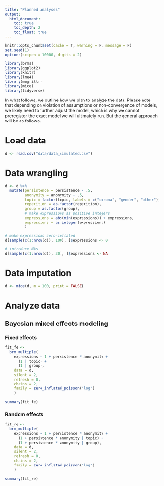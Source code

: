 ```yaml
---
title: "Planned analyses"
output:
  html_document:
    toc: true
    toc_depth: 2
    toc_float: true
---
```


```r
knitr::opts_chunk$set(cache = T, warning = F, message = F)
set.seed(1)
options(scipen = 10000, digits = 2)
```

```r
library(brms)
library(ggplot2)
library(knitr)
library(lme4)
library(magrittr)
library(mice)
library(tidyverse)
```

In what follows, we outline how we plan to analyze the data. Please note that depending on violation of assumptions or non-convergence of models, we likely need to further adjust the model, which is why we cannot preregister the exact model we will ultimately run. But the general approach will be as follows.

# Load data

```r
d <- read.csv("data/data_simulated.csv")
```

# Data wrangling

```r
d <- d %>% 
  mutate(persistence = persistence - .5,
         anonymity = anonymity - .5,
         topic = factor(topic, labels = c("corona", "gender", "other")),
         repetition = as.factor(repetition),
         group = as.factor(group),
         # make expressions as positive integers
         expressions = abs(min(expressions)) + expressions,
         expressions = as.integer(expressions)
         )

# make expressions zero-inflated
d[sample(c(1:nrow(d)), 100), ]$expressions <- 0

# introduce NAs
d[sample(c(1:nrow(d)), 30), ]$expressions <- NA
```

# Data imputation

```r
d <- mice(d, m = 100, print = FALSE)
```

# Analyze data
## Bayesian mixed effects modeling
### Fixed effects

```r
fit_fe <- 
  brm_multiple(
    expressions ~ 1 + persistence * anonymity + 
      (1 | topic) + 
      (1 | group), 
    data = d,
    silent = 2,
    refresh = 0,  
    chains = 2,
    family = zero_inflated_poisson("log")
    )

summary(fit_fe)
```

### Random effects

```r
fit_re <- 
  brm_multiple(
    expressions ~ 1 + persistence * anonymity + 
      (1 + persistence * anonymity | topic) + 
      (1 + persistence * anonymity | group), 
    data = d,
    silent = 2,
    refresh = 0, 
    chains = 2,
    family = zero_inflated_poisson("log")
    )

summary(fit_re)
```
